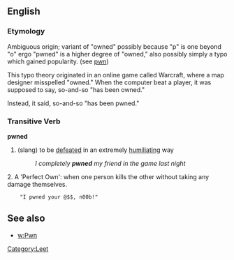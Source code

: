 == English ==
=== Etymology ===
Ambiguous origin; variant of "owned" possibly because "p" is one beyond "o" ergo "pwned" is a higher degree of "owned," also possibly simply a typo which gained popularity.  (see [[w:pwn|pwn]])

This typo theory originated in an online game called Warcraft, where a map designer misspelled "owned." When the computer beat a player, it was supposed to say, so-and-so "has been owned."

Instead, it said, so-and-so "has been pwned."

=== Transitive Verb ===
'''pwned'''
# (slang) to be [[defeated]] in an extremely [[humiliating]] way
#: ''I completely '''pwned''' my friend in the game last night''

2. A 'Perfect Own': when one person kills the other without taking any damage themselves.
     "I pwned your @$$, n00b!"

== See also ==
*[[w:Pwn]]

[[Category:Leet]]